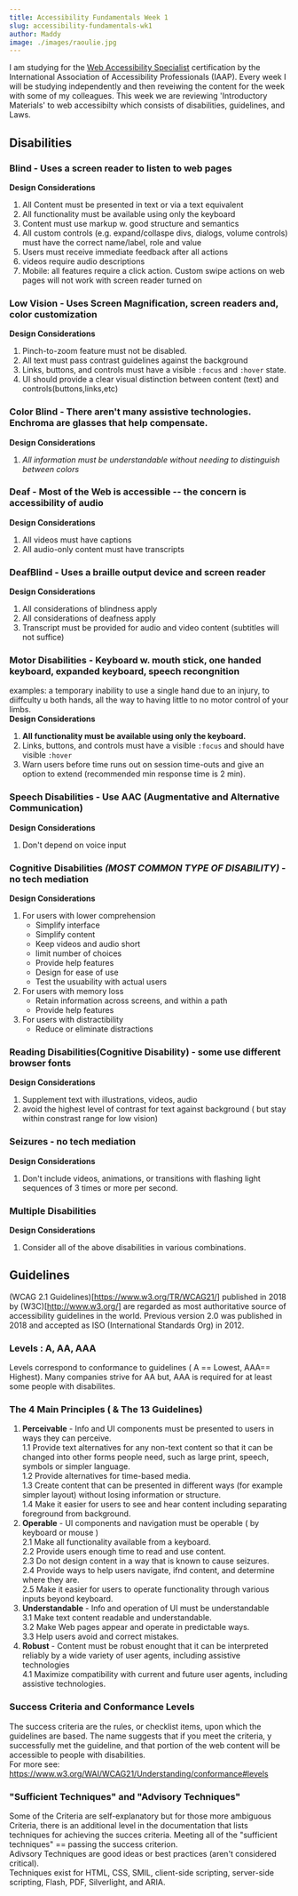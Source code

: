 ```yaml
---
title: Accessibility Fundamentals Week 1
slug: accessibility-fundamentals-wk1
author: Maddy
image: ./images/raoulie.jpg
---
```



I am studying for the [Web Accessibility Specialist](https://www.accessibilityassociation.org/wascertification)
certification by the International Association of Accessibility Professionals (IAAP).
Every week I will be studying independently and then reveiwing the content for the week with some of my colleagues.
This week we are reviewing 'Introductory Materials' to web accessibilty which consists of disabilities, guidelines, and Laws.


## Disabilities
### Blind - Uses a screen reader to listen to web pages
**Design Considerations**
1. All Content must be presented in text or via a text equivalent
2. All functionality must be available using only the keyboard
3. Content must use markup w. good structure and semantics
4. All custom controls (e.g. expand/collaspe divs, dialogs, volume controls) must have the correct name/label, role and value
5. Users must receive immediate feedback after all actions
6. videos require audio descriptions
7. Mobile: all features require a click action. Custom swipe actions on web pages will not work with screen reader turned on

### Low Vision - Uses Screen Magnification, screen readers and, color customization
**Design Considerations**
1. Pinch-to-zoom feature must not be disabled.
2. All text must pass contrast guidelines against the background
3. Links, buttons, and controls must have a visible `:focus` and `:hover` state.
4. UI should provide a clear visual distinction between content (text) and controls(buttons,links,etc)

### Color Blind - There aren't many assistive technologies. Enchroma are glasses that help compensate.
**Design Considerations**
1. *All information must be understandable without needing to distinguish between colors*

### Deaf - Most of the Web is accessible -- the concern is accessibility of audio
**Design Considerations**
1. All videos must have captions
2. All audio-only content must have transcripts

### DeafBlind - Uses a braille output device and screen reader
**Design Considerations**
1. All considerations of blindness apply
2. All considerations of deafness apply
3. Transcript must be provided for audio and video content (subtitles will not suffice)

### Motor Disabilities - Keyboard w. mouth stick, one handed keyboard, expanded keyboard, speech recongnition
examples: a temporary inability to use a single hand due to an injury, to diiffculty u both hands, all the way to having little to no motor control of your limbs.  
**Design Considerations**
1. **All functionality must be available using only the keyboard.**
2. Links, buttons, and controls must have a visible `:focus` and should have visible `:hover`
3. Warn users before time runs out on session time-outs and give an option to extend (recommended min response time is 2 min).

### Speech Disabilities - Use AAC (Augmentative and Alternative Communication)
**Design Considerations**
1. Don't depend on voice input


### Cognitive Disabilities *(MOST COMMON TYPE OF DISABILITY)* - no tech mediation 
**Design Considerations**
1. For users with lower comprehension
    * Simplify interface 
    * Simplify content
    * Keep videos and audio short
    * limit number of choices
    * Provide help features
    * Design for ease of use
    * Test the usuability with actual users
2. For users with memory loss
    * Retain information across screens, and within a path
    * Provide help features
3. For users with distractibility
    * Reduce or eliminate distractions

### Reading Disabilities(Cognitive Disability) - some use different browser fonts
**Design Considerations**
1. Supplement text with illustrations, videos, audio
2. avoid the highest level of contrast for text against background ( but stay within constrast range for low vision)

### Seizures - no tech mediation
**Design Considerations**
1. Don't include videos, animations, or transitions with flashing light sequences of 3 times or more per second.

### Multiple Disabilities
**Design Considerations**
1. Consider all of the above disabilities in various combinations. 

## Guidelines
(WCAG 2.1 Guidelines)[https://www.w3.org/TR/WCAG21/] published in 2018 by (W3C)[http://www.w3.org/] are regarded as most authoritative source of accessibility guidelines in the world. 
Previous version 2.0 was published in 2018 and accepted as ISO (International Standards Org) in 2012.

### Levels : A, AA, AAA
Levels correspond to conformance to guidelines ( A == Lowest, AAA== Highest). Many companies strive for AA but, AAA is required for at least some people with disabilites.

### The 4 Main Principles ( & The 13 Guidelines)
1. **Perceivable** - Info and UI components must be presented to users in ways they can perceive.  
    1.1 Provide text alternatives for any non-text content so that it can be changed into other forms people need, such as large print, speech, symbols or simpler language.   
    1.2 Provide alternatives for time-based media.   
    1.3 Create content that can be presented in different ways (for example simpler layout) without losing information or structure.   
    1.4 Make it easier for users to see and hear content including separating foreground from background.  
2. **Operable** - UI components and navigation must be operable ( by keyboard or mouse )  
    2.1 Make all functionality available from a keyboard.   
    2.2 Provide users enough time to read and use content.   
    2.3 Do not design content in a way that is known to cause seizures.   
    2.4 Provide ways to help users navigate, ifnd content, and determine where they are.   
    2.5 Make it easier for users to operate functionality through various inputs beyond keyboard.  
3. **Understandable** - Info and operation of UI must be understandable  
    3.1 Make text content readable and understandable.   
    3.2 Make Web pages appear and operate in predictable ways.   
    3.3 Help users avoid and correct mistakes.  
4. **Robust** - Content must be robust enought that it can be interpreted reliably by a wide variety of user agents, including assistive technologies  
    4.1 Maximize compatibility with current and future user agents, including assistive technologies.  

### Success Criteria and Conformance Levels
The success criteria are the rules, or checklist items, upon which the guidelines are based. The name suggests that if you meet the criteria, y successfully met the guideline, and that portion of the web content will be accessible to people with disabilities.  
For more see: https://www.w3.org/WAI/WCAG21/Understanding/conformance#levels

### "Sufficient Techniques" and "Advisory Techniques"
Some of the Criteria are self-explanatory but for those more ambiguous Criteria, there is an additional level in the documentation
that lists techniques for achieving the succes criteria. Meeting all of the "sufficient techniques" == passing the success criterion.  
Adivsory Techniques are good ideas or best practices (aren't considered critical).  
Techniques exist for HTML, CSS, SMIL, client-side scripting, server-side scripting, Flash, PDF, Silverlight, and ARIA.

